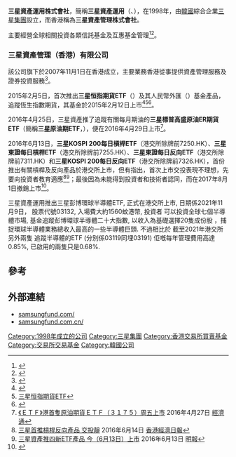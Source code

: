 '''三星資產運用株式會社'''，簡稱'''三星資產運用'''（'''{{lang-ko|삼성자산운용}}'''、'''{{lang-en|Samsung Asset Management Co., Limited}}'''），在1998年，由[[韓國|韓國]]綜合企業[[三星集團|三星集團]]設立，而香港稱為'''三星資產管理株式會社'''。

主要經營全球相關投資各類信託基金及互惠基金管理<ref>{{Cite web |url=http://www.eng.samsungfund.com/renewal/about/overview.jsp |title=三星資產運用株式會社簡介（英文版） |access-date=2016-06-20 |archive-url=https://web.archive.org/web/20160229204132/http://www.eng.samsungfund.com/renewal/about/overview.jsp |archive-date=2016-02-29 |dead-url=yes }}</ref><ref>{{Cite web |url=http://www.samsungfund.com/renewal/company/yearly.jsp |title=三星資產運用株式會社簡介（韓文版） |access-date=2016-06-20 |archive-url=https://web.archive.org/web/20170407141719/http://www.samsungfund.com/renewal/company/yearly.jsp |archive-date=2017-04-07 |dead-url=yes }}</ref>。

===三星資產管理（香港）有限公司===
該公司旗下於2007年11月1日在香港成立，主要業務香港從事提供資產管理服務及證券投資服務<ref>{{Cite web |url=http://samsungfund.com.cn/overview.do |title=三星資產管理（香港）有限公司簡介 |accessdate=2016-06-20 |archive-date=2017-02-22 |archive-url=https://web.archive.org/web/20170222192346/http://samsungfund.com.cn/overview.do |dead-url=no }}</ref>。

2015年2月5日，首次推出'''三星恒指期貨ETF'''（{{hkex|3124}}）及其人民幣外匯（{{hkex|3134}}）基金產品，追蹤恆生指數期貨，其基金於2015年2月12日上市<ref>{{Cite web |url=http://www.hkexnews.hk/listedco/listconews/SEHK/2015/0205/LTN20150205030_C.pdf |title=三星恒指期貨ETF章程 |accessdate=2016-06-20 |archive-date=2018-09-29 |archive-url=https://web.archive.org/web/20180929215307/http://www.hkexnews.hk/listedco/listconews/SEHK/2015/0205/LTN20150205030_C.pdf |dead-url=no }}</ref><ref>[http://samsungfund.com.cn/product.do?seq=5&compCode=SKHF#view1 三星恒指期貨ETF]{{Dead link}}</ref><ref>{{Cite web |url=http://samsungfund.com.cn/product.do?seq=4&compCode=SKFR&gubunCd=P01 |title=三星恒指期貨人民幣外匯ETF |accessdate=2016-06-20 |archive-date=2017-02-22 |archive-url=https://web.archive.org/web/20170222215939/http://samsungfund.com.cn/product.do?seq=4&compCode=SKFR&gubunCd=P01 |dead-url=no }}</ref>。

2016年4月25日，三星資產推了追蹤有關每月期油的'''三星標普高盛原油ER期貨ETF'''（簡稱'''三星原油期ETF'''，{{hkex|3175}}），便在2016年4月29日上市<ref>[http://www.etnet.com.hk/www/tc/funds/news_detail.php?newsid=ETN260427521&page=1 《ＥＴＦ》港首隻原油期貨ＥＴＦ（３１７５）周五上市] {{Wayback|url=http://www.etnet.com.hk/www/tc/funds/news_detail.php?newsid=ETN260427521&page=1 |date=20180929172229 }}2016年4月27日 [[經濟通|經濟通]]</ref>。

2016年6月13日，'''三星KOSPI 200每日槓桿ETF'''（港交所除牌前7250.HK）、'''三星東證每日槓桿ETF'''（港交所除牌前7255.HK）、'''三星東證每日反向ETF'''（港交所除牌前7311.HK）和'''三星KOSPI 200每日反向ETF'''（港交所除牌前7326.HK），首份推出有關槓桿及反向產品於港交所上市，但有指出，首次上市交投表現不理想，先要向投資者教育適應<ref>[http://invest.hket.com/article/1444700/%E4%B8%89%E6%98%9F%E9%A6%96%E6%8E%A8%E6%A7%93%E6%A1%BF%E5%8F%8D%E5%90%91%E7%94%A2%E5%93%81%20%E4%BA%A4%E6%8A%95%E9%9D%9C 三星首推槓桿反向產品 交投靜] {{Wayback|url=http://invest.hket.com/article/1444700/%E4%B8%89%E6%98%9F%E9%A6%96%E6%8E%A8%E6%A7%93%E6%A1%BF%E5%8F%8D%E5%90%91%E7%94%A2%E5%93%81%20%E4%BA%A4%E6%8A%95%E9%9D%9C |date=20160617132009 }}2016年6月14日 [[香港經濟日報|香港經濟日報]]</ref><REF>
[http://www.mpfinance.com/fin/instantf2.php?node=1465803320325&issue=20160613 三星資產推四新ETF產品 今（6月13日）上市] {{Wayback|url=http://www.mpfinance.com/fin/instantf2.php?node=1465803320325&issue=20160613 |date=20160813141722 }} 2016年6月13日 [[明報|明報]]
</REF>；最後因為未能得到投資者和技術者認同，而在2017年8月1日撤銷上市<REF>
{{Cite web |url=http://www.hkexnews.hk/listedco/listconews/SEHK/2017/0706/LTN20170706346_C.pdf |title=三星槓桿及反向投資產品系列 有關建議停止交易、終止、自願撤銷認可資格及除牌及獲豁免嚴格遵守守則若干條文之公告及通知 |accessdate=2017-07-19 |archive-date=2019-02-18 |archive-url=https://web.archive.org/web/20190218220947/http://www3.hkexnews.hk/listedco/listconews/sehk/2017/0706/ltn20170706346_c.pdf |dead-url=no }}
</REF>。

三星資產運用推出三星彭博環球半導體ETF, 正式在港交所上市, 日期係2021年11月9日， 股票代號03132, 入場費大約1560蚊港幣, 投資者 可以投資全球七個半導體市場, 基金追蹤彭博環球半導體二十大指數, 以收入為基礎選擇20隻成份股 ，捕捉環球半導體業務總收入最高的一些半導體巨頭. 不過相比於 截至2021年港交所另外兩隻 追蹤半導體的ETF (分別係03119同埋03191) 佢嘅每年管理費用高達0.85%, 已啟用的兩隻只是0.68%.

==參考==
{{reflist}}

==外部連結==
*[http://www.samsungfund.com/ samsungfund.com/]{{Wayback|url=http://www.samsungfund.com/ |date=20160708215633 }}
*[http://samsungfund.com.cn/ samsungfund.com.cn/]{{Wayback|url=http://samsungfund.com.cn/ |date=20160826094658 }}


{{Samsung}}
[[Category:1998年成立的公司|Category:1998年成立的公司]]
[[Category:三星集團|Category:三星集團]]
[[Category:香港交易所買賣基金|Category:香港交易所買賣基金]]
[[Category:交易所交易基金|Category:交易所交易基金]]
[[Category:韓國公司|Category:韓國公司]]